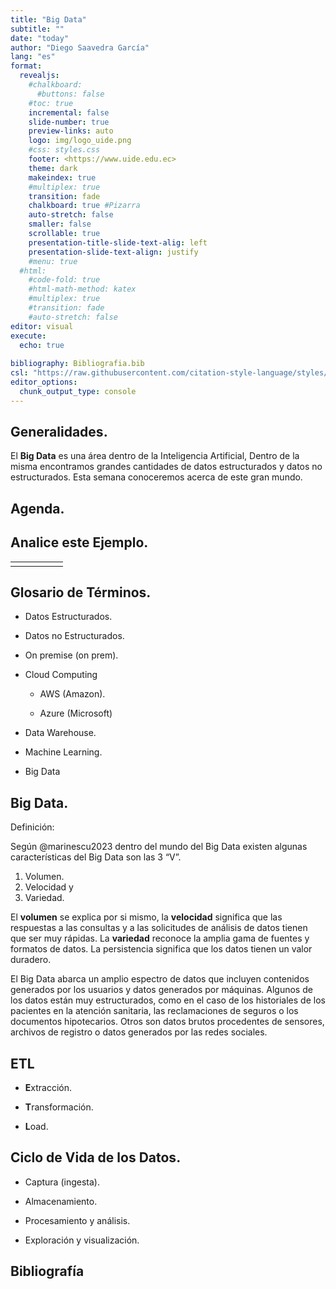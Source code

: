 ```yaml
---
title: "Big Data"
subtitle: ""
date: "today"
author: "Diego Saavedra García"
lang: "es"
format:
  revealjs:
    #chalkboard: 
      #buttons: false
    #toc: true
    incremental: false
    slide-number: true
    preview-links: auto
    logo: img/logo_uide.png
    #css: styles.css
    footer: <https://www.uide.edu.ec>
    theme: dark
    makeindex: true
    #multiplex: true
    transition: fade
    chalkboard: true #Pizarra
    auto-stretch: false
    smaller: false
    scrollable: true
    presentation-title-slide-text-alig: left
    presentation-slide-text-align: justify
    #menu: true
  #html: 
    #code-fold: true
    #html-math-method: katex
    #multiplex: true
    #transition: fade
    #auto-stretch: false
editor: visual
execute: 
  echo: true
    
bibliography: Bibliografia.bib
csl: "https://raw.githubusercontent.com/citation-style-language/styles/master/apa.csl"
editor_options: 
  chunk_output_type: console
---
```


## Generalidades.

El **Big Data** es una área dentro de la Inteligencia Artificial, Dentro de la misma encontramos grandes cantidades de datos estructurados y datos no estructurados. Esta semana conoceremos acerca de este gran mundo.

## Agenda.

## Analice este Ejemplo.

+-------------+-------------+-------------+-------------+-------------+
|             |             |             |             |             |
+=============+=============+=============+=============+=============+
+-------------+-------------+-------------+-------------+-------------+

## Glosario de Términos.

-   Datos Estructurados.

-   Datos no Estructurados.

-   On premise (on prem).

-   Cloud Computing

    -   AWS (Amazon).

    -   Azure (Microsoft)

-   Data Warehouse.

-   Machine Learning.

-   Big Data

## Big Data.

Definición:

Según @marinescu2023 dentro del mundo del Big Data existen algunas características del Big Data son las 3 "V".

1.  Volumen.
2.  Velocidad y
3.  Variedad.

El **volumen** se explica por si mismo, la **velocidad** significa que las respuestas a las consultas y a las solicitudes de análisis de datos tienen que ser muy rápidas. La **variedad** reconoce la amplia gama de fuentes y formatos de datos. La persistencia significa que los datos tienen un valor duradero.

El Big Data abarca un amplio espectro de datos que incluyen contenidos generados por los usuarios y datos generados por máquinas. Algunos de los datos están muy estructurados, como en el caso de los historiales de los pacientes en la atención sanitaria, las reclamaciones de seguros o los documentos hipotecarios. Otros son datos brutos procedentes de sensores, archivos de registro o datos generados por las redes sociales.

## ETL

-   **E**xtracción.

-   **T**ransformación.

-   **L**oad.

## Ciclo de Vida de los Datos.

-   Captura (ingesta).

-   Almacenamiento.

-   Procesamiento y análisis.

-   Exploración y visualización.

## Bibliografía
